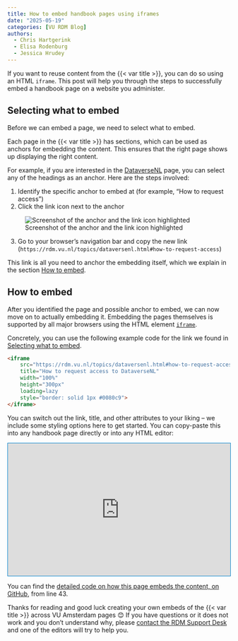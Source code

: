 ```yaml
---
title: How to embed handbook pages using iframes
date: "2025-05-19"
categories: [VU RDM Blog]
authors:
  - Chris Hartgerink
  - Elisa Rodenburg
  - Jessica Hrudey
---
```


If you want to reuse content from the {{< var title >}}, you can do so using an HTML `iframe`. This post will help you through the steps to successfully embed a handbook page on a website you administer.

## Selecting what to embed

Before we can embed a page, we need to select what to embed.

Each page in the {{< var title >}} has sections, which can be used as anchors for embedding the content. This ensures that the right page shows up displaying the right content.

For example, if you are interested in the [DataverseNL](../topics/dataversenl.qmd) page, you can select any of the headings as an anchor. Here are the steps involved:

1. Identify the specific anchor to embed at (for example, "How to request access")
2. Click the link icon next to the anchor

![Screenshot of the anchor and the link icon highlighted](/public/Screenshot 2025-05-08 at 10.49.51.png)

3. Go to your browser's navigation bar and copy the new link (`https://rdm.vu.nl/topics/dataversenl.html#how-to-request-access`)

This link is all you need to anchor the embedding itself, which we explain in the section [How to embed](#how-to-embed).

## How to embed

After you identified the page and possible anchor to embed, we can now move on to actually embedding it. Embedding the pages themselves is supported by all major browsers using the HTML element [`iframe`](https://developer.mozilla.org/en-US/docs/Web/HTML/Reference/Elements/iframe).

Concretely, you can use the following example code for the link we found in [Selecting what to embed](#selecting-what-to-embed).

```html
<iframe
    src="https://rdm.vu.nl/topics/dataversenl.html#how-to-request-access"
    title="How to request access to DataverseNL"
    width="100%"
    height="300px"
    loading=lazy
    style="border: solid 1px #0080c9">
</iframe>
```

You can switch out the link, title, and other attributes to your liking – we include some styling options here to get started. You can copy-paste this into any handbook page directly or into any HTML editor:

<iframe
    src="https://rdm.vu.nl/topics/dataversenl.html#how-to-request-access"
    title="How to request access to DataverseNL"
    width="100%"
    height="300px"
    loading=lazy
    style="border: solid 1px #0080c9; overflow: hidden;">
</iframe>

You can find the [detailed code on how this page embeds the content, on GitHub](https://github.com/ubvu/open-handbook/blob/main/blog/2025-05-15embed-iframe.qmd#L43), from line 43.

Thanks for reading and good luck creating your own embeds of the {{< var title >}} across VU Amsterdam pages 😊 If you have questions or it does not work and you don't understand why, please [contact the RDM Support Desk](rdm@vu.nl) and one of the editors will try to help you.
